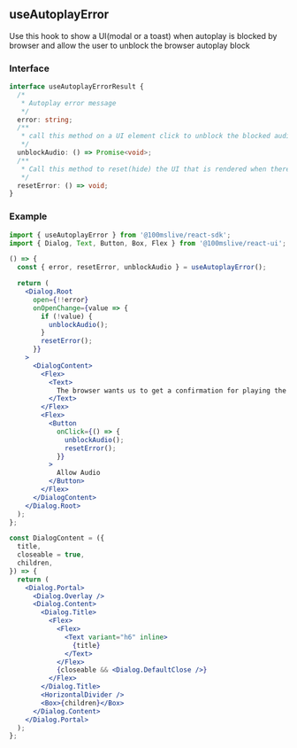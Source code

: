 ## useAutoplayError

Use this hook to show a UI(modal or a toast) when autoplay is blocked by browser and allow the user to
unblock the browser autoplay block


### Interface

```ts
interface useAutoplayErrorResult {
  /*
   * Autoplay error message
   */
  error: string;
  /**
   * call this method on a UI element click to unblock the blocked audio autoplay.
   */
  unblockAudio: () => Promise<void>;
  /**
   * Call this method to reset(hide) the UI that is rendered when there was an error
   */
  resetError: () => void;
}
```

### Example
<Story id="hooks-useautoplayerror--use-autoplay-erro-hook" />

```jsx
import { useAutoplayError } from '@100mslive/react-sdk';
import { Dialog, Text, Button, Box, Flex } from '@100mslive/react-ui';

() => {
  const { error, resetError, unblockAudio } = useAutoplayError();

  return (
    <Dialog.Root
      open={!!error}
      onOpenChange={value => {
        if (!value) {
          unblockAudio();
        }
        resetError();
      }}
    >
      <DialogContent>
        <Flex>
          <Text>
            The browser wants us to get a confirmation for playing the Audio. Please allow audio to proceed.
          </Text>
        </Flex>
        <Flex>
          <Button
            onClick={() => {
              unblockAudio();
              resetError();
            }}
          >
            Allow Audio
          </Button>
        </Flex>
      </DialogContent>
    </Dialog.Root>
  );
};

const DialogContent = ({
  title,
  closeable = true,
  children,
}) => {
  return (
    <Dialog.Portal>
      <Dialog.Overlay />
      <Dialog.Content>
        <Dialog.Title>
          <Flex>
            <Flex>
              <Text variant="h6" inline>
                {title}
              </Text>
            </Flex>
            {closeable && <Dialog.DefaultClose />}
          </Flex>
        </Dialog.Title>
        <HorizontalDivider />
        <Box>{children}</Box>
      </Dialog.Content>
    </Dialog.Portal>
  );
};
```
